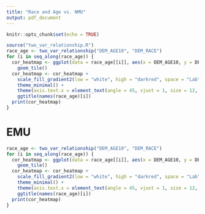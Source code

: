 ```yaml
---
title: "Race and Age vs. NMU"
output: pdf_document
---
```


```r
knitr::opts_chunk$set(echo = TRUE)
```

```r
source("two_var_relationship.R")
race_age <- two_var_relationship("DEM_AGE10", "DEM_RACE")
for (i in seq_along(race_age)) {
  cor_heatmap <- ggplot(data = race_age[[i]], aes(x = DEM_AGE10, y = DEM_RACE, fill = NMU)) +
    geom_tile()
  cor_heatmap <- cor_heatmap +
    scale_fill_gradient2(low = "white", high = "darkred", space = "Lab", name="Correlation") +
    theme_minimal() +
    theme(axis.text.x = element_text(angle = 45, vjust = 1, size = 12, hjust = 1)) +
    ggtitle(names(race_age)[i])
  print(cor_heatmap)
}
```

# EMU
```r
race_age <- two_var_relationship("DEM_AGE10", "DEM_RACE")
for (i in seq_along(race_age)) {
  cor_heatmap <- ggplot(data = race_age[[i]], aes(x = DEM_AGE10, y = DEM_RACE, fill = NMU)) +
    geom_tile()
  cor_heatmap <- cor_heatmap +
    scale_fill_gradient2(low = "white", high = "darkred", space = "Lab", name="Correlation") +
    theme_minimal() +
    theme(axis.text.x = element_text(angle = 45, vjust = 1, size = 12, hjust = 1)) +
    ggtitle(names(race_age)[i])
  print(cor_heatmap)
}
```


